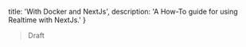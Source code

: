   title: 'With Docker and NextJs',
  description: 'A How-To guide for using Realtime with NextJs.'
}

> Draft